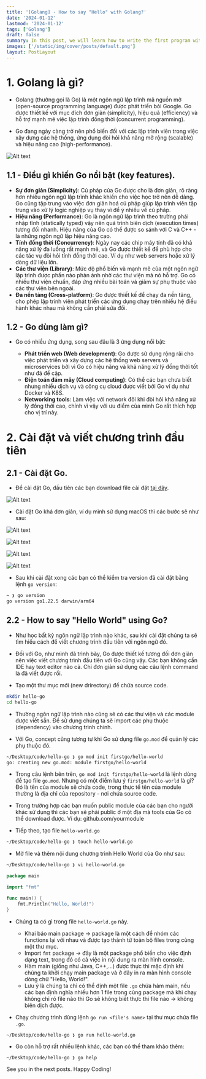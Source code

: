 ```yaml
---
title: '[Golang] - How to say "Hello" with Golang?'
date: '2024-01-12'
lastmod: '2024-01-12'
tags: ['Golang']
draft: false
summary: In this post, we will learn how to write the first program with Golang - a programming language developed by Google and had quickly become popular among developers for building scalable and high-performance applications.
images: ['/static/img/cover/posts/default.png']
layout: PostLayout
---
```


<TOCInline toc={props.toc} asDisclosure toHeading={3} />

# 1. Golang là gì?

- Golang (thường gọi là Go) là một ngôn ngữ lập trình mã nguồn mở (open-source programming language) được phát triển bỏi Google. Go được thiết kế với mục đích đơn giản (simplicity), hiệu quả (efficiency) và hỗ trợ mạnh mẽ việc lập trình đồng thời (concurrent programming).

- Go đang ngày càng trở nên phổ biến đối với các lập trình viên trong việc xây dựng các hệ thống, ứng dụng đòi hỏi khả năng mở rộng (scalable) và hiệu năng cao (high-performance).

![Alt text](/static/img/posts/golang-hello-cover.png 'cover')

## 1.1 - Điều gì khiến Go nổi bật (key features).

- **Sự đơn giản (Simplicity)**: Cú pháp của Go được cho là đơn giản, rõ ràng hơn nhiều ngôn ngữ lập trình khác khiến cho việc học trở nên dễ dàng. Go cũng tập trung vào việc đơn giản hoá cú pháp giúp lập trình viên tập trung vào xử lý logic nghiệp vụ thay vì để ý nhiều về cú pháp.
- **Hiệu năng (Performance)**: Go là ngôn ngữ lập trình theo trường phái nhập tĩnh (statically typed) vậy nên quá trình biên dịch (execution times) tương đối nhanh. Hiệu năng của Go có thể được so sánh với C và C++ - là những ngôn ngữ lập hiệu năng cao.
- **Tính đồng thời (Concurrency)**: Ngày nay các chip máy tính đã có khả năng xử lý đa luồng rất mạnh mẽ, và Go được thiết kế để phù hợp cho các tác vụ đòi hỏi tính đồng thời cao. Ví dụ như web servers hoặc xử lý dòng dữ liệu lớn.
- **Các thư viện (Library)**: Mức độ phổ biến và mạnh mẽ của một ngôn ngữ lập trình được phần nào phản ánh nhờ các thư viện mà nó hỗ trợ. Go có nhiều thư viện chuẩn, đáp ứng nhiều bài toán và giảm sự phụ thuộc vào các thư viện bên ngoài.
- **Đa nền tảng (Cross-platform)**: Go được thiết kế để chạy đa nền tảng, cho phép lập trình viên phát triển các ứng dụng chạy trên nhiều hệ điều hành khác nhau mà không cần phải sửa đổi.

## 1.2 - Go dùng làm gì?

- Go có nhiều ứng dụng, song sau đâu là 3 ứng dụng nổi bật:

  - **Phát triển web (Web development)**: Go được sử dụng rộng rãi cho việc phát triển và xây dựng các hệ thống web servers và microservices bởi vì Go có hiệu năng và khả năng xử lý đồng thời tốt như đã đề cập.
  - **Điện toán đám mây (Cloud computing)**: Có thể các bạn chưa biết nhưng nhiều dịch vụ và công cụ cloud được viết bởi Go ví dụ như Docker và K8S.
  - **Networking tools**: Làm việc với network đôi khi đòi hỏi khả năng xử lý đồng thời cao, chính vì vậy với ưu điểm của mình Go rất thích hợp cho vị trí này.

# 2. Cài đặt và viết chương trình đầu tiên

## 2.1 - Cài đặt Go.

- Để cài đặt Go, đầu tiên các bạn download file cài đặt [tại đây](https://go.dev/doc/install).

![Alt text](/static/img/posts/golang/tus_1_0.png 'step 0')

- Cài đặt Go khá đơn giản, ví dụ mình sử dụng macOS thì các bước sẽ như sau:

![Alt text](/static/img/posts/golang/tus_1_1.png 'step 1')

![Alt text](/static/img/posts/golang/tus_1_2.png 'step 2')

![Alt text](/static/img/posts/golang/tus_1_3.png 'step 3')

![Alt text](/static/img/posts/golang/tus_1_4.png 'step 4')

- Sau khi cài đặt xong các bạn có thể kiểm tra version đã cài đặt bằng lệnh `go version`:

```sh
~ ❯ go version
go version go1.22.5 darwin/arm64
```

## 2.2 - How to say "Hello World" using Go?

- Như học bất kỳ ngôn ngữ lập trình nào khác, sau khi cài đặt chúng ta sẽ tìm hiểu cách để viết chương trình đầu tiên với ngôn ngữ đó.

- Đối với Go, như mình đã trình bày, Go được thiết kế tương đối đơn giản nên việc viết chương trình đầu tiên với Go cũng vậy. Các bạn không cần IDE hay text editor nào cả. Chỉ đơn giản sử dụng các câu lệnh command là đã viết được rồi.

- Tạo một thư mục mới (new drirectory) để chứa source code.

```sh
mkdir hello-go
cd hello-go
```

- Thường ngôn ngữ lập trình nào cũng sẽ có các thư viện và các module được viết sẵn. Để sử dụng chúng ta sẽ import các phụ thuộc (dependency) vào chương trình chính.

- Với Go, concept cũng tương tự khi Go sử dụng file `go.mod` để quản lý các phụ thuộc đó.

```sh
~/Desktop/code/hello-go ❯ go mod init firstgo/hello-world
go: creating new go.mod: module firstgo/hello-world
```

- Trong câu lệnh bên trên, `go mod init firstgo/hello-world` là lệnh dùng để tạo file `go.mod`. Nhưng có một điểm lưu ý `firstgo/hello-world` là gì? Đó là tên của module sẽ chứa code, trong thực tế tên của module thường là địa chỉ của repository - nơi chứa source code.

- Trong trường hợp các bạn muốn public module của các bạn cho người khác sử dụng thì các bạn sẽ phải public ở một địa mà tools của Go có thể download được. Ví dụ: github.com/yourmodule

- Tiếp theo, tạo file `hello-world.go`

```sh
~/Desktop/code/hello-go ❯ touch hello-world.go
```

- Mở file và thêm nội dung chương trình Hello World của Go như sau:

```sh
~/Desktop/code/hello-go ❯ vi hello-world.go
```

```go
package main

import "fmt"

func main() {
	fmt.Println("Hello, World!")
}
```

- Chúng ta có gì trong file `hello-world.go` này.

  - Khai báo main package -> package là một cách để nhóm các functions lại với nhau và được tạo thành từ toàn bộ files trong cùng một thư mục.
  - Import `fmt` package -> đây là một package phổ biến cho việc định dạng text, trong đó có cả việc in nội dung ra màn hình console.
  - Hàm main (giống như Java, C++,...) được thực thi mặc định khi chúng ta khởi chạy main package và ở đây in ra màn hình console dòng chữ "Hello, World!".
  - Lưu ý là chúng ta chỉ có thể định một file `.go` chứa hàm main, nếu các bạn định nghĩa nhiều hơn 1 file trong cùng package mà khi chạy không chỉ rõ file nào thì Go sẽ không biết thực thi file nào -> không biên dịch được.

- Chạy chương trình dùng lệnh `go run <file's name>` tại thư mục chứa file `.go`.

```
~/Desktop/code/hello-go ❯ go run hello-world.go
```

- Go còn hỗ trợ rất nhiều lệnh khác, các bạn có thể tham khảo thêm:

```sh
~/Desktop/code/hello-go ❯ go help
```

See you in the next posts. Happy Coding!
